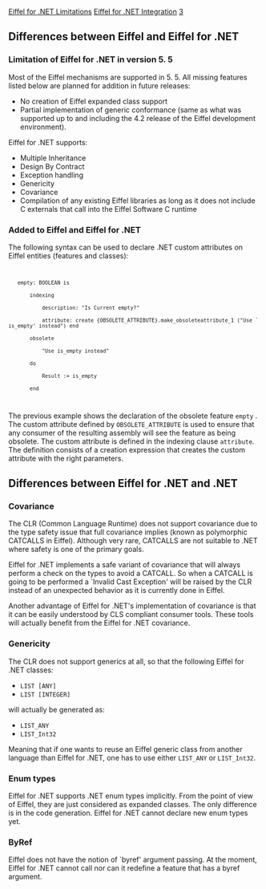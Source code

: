 [[Property:title|Eiffel for .NET Limitations]]
[[Property:link_title|Eiffel for .NET Integration]]
[[Property:weight|3]]
==Differences between Eiffel and Eiffel for .NET==

===Limitation of Eiffel for .NET in version 5. 5===

Most of the Eiffel mechanisms are supported in 5. 5. All missing features listed below are planned for addition in future releases: 
* No creation of Eiffel expanded class support
* Partial implementation of generic conformance (same as what was supported up to and including the 4.2 release of the Eiffel development environment). 

Eiffel for .NET supports:
* Multiple Inheritance
* Design By Contract
* Exception handling
* Genericity
* Covariance
* Compilation of any existing Eiffel libraries as long as it does not include C externals that call into the Eiffel Software C runtime

===Added to Eiffel and Eiffel for .NET===

The following syntax can be used to declare .NET custom attributes on Eiffel entities (features and classes):
<code>
	empty: BOOLEAN is
		indexing
			description: "Is Current empty?"
			attribute: create {OBSOLETE_ATTRIBUTE}.make_obsoleteattribute_1 ("Use `is_empty' instead") end
		obsolete
			"Use is_empty instead"
		do
			Result := is_empty
		end
</code>

The previous example shows the declaration of the obsolete feature <code> empty </code> . The custom attribute defined by <code> OBSOLETE_ATTRIBUTE </code> is used to ensure that any consumer of the resulting assembly will see the feature as being obsolete. The custom attribute is defined in the indexing clause <code> attribute </code>. The definition consists of a creation expression that creates the custom attribute with the right parameters. 

==Differences between Eiffel for .NET and .NET==

===Covariance===

The CLR (Common Language Runtime) does not support covariance due to the type safety issue that full covariance implies (known as polymorphic CATCALLS in Eiffel). Although very rare, CATCALLS are not suitable to .NET where safety is one of the primary goals. 

Eiffel for .NET implements a safe variant of covariance that will always perform a check on the types to avoid a CATCALL. So when a CATCALL is going to be performed a `Invalid Cast Exception' will be raised by the CLR instead of an unexpected behavior as it is currently done in Eiffel. 

Another advantage of Eiffel for .NET's implementation of covariance is that it can be easily understood by CLS compliant consumer tools. These tools will actually benefit from the Eiffel for .NET covariance. 

===Genericity===

The CLR does not support generics at all, so that the following Eiffel for .NET classes:
*  <code> LIST [ANY] </code> 
*  <code> LIST [INTEGER] </code> 

will actually be generated as:
*  <code> LIST_ANY </code> 
*  <code> LIST_Int32 </code> 

Meaning that if one wants to reuse an Eiffel generic class from another language than Eiffel for .NET, one has to use either <code> LIST_ANY </code> or <code> LIST_Int32 </code>. 

===Enum types===

Eiffel for .NET supports .NET enum types implicitly. From the point of view of Eiffel, they are just considered as expanded classes. The only difference is in the code generation. Eiffel for .NET cannot declare new enum types yet. 

===ByRef===

Eiffel does not have the notion of `byref' argument passing. At the moment, Eiffel for .NET cannot call nor can it redefine a feature that has a byref argument. 




